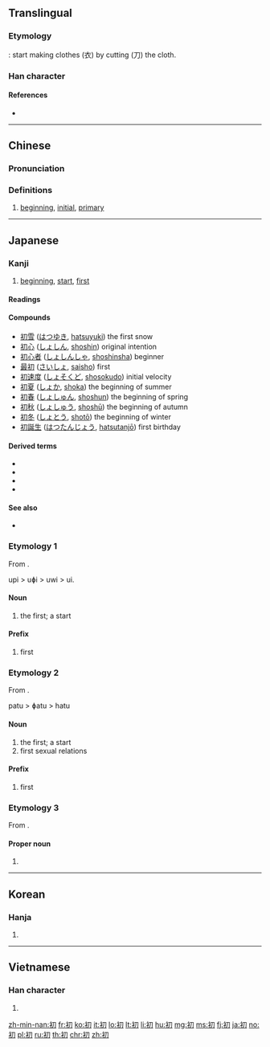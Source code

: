 ==Translingual==

===Etymology===
{{Han etyl}}
{{Han compound|衣|刀|alt1=衤|ls=ic}}: start making clothes (衣) by cutting (刀) the cloth.

===Han character===
{{Han char|rn=18|rad=刀|as=05|sn=7|four=37220|canj=LSH|ids=⿰衤刀}}

====References====
* {{Han ref|kx=0137.330|dkj=01911|dj=0310.010|hdz=10327.220|uh=521D|ud=21021|bh=AAEC|bd=43756}}

----

==Chinese==
{{zh-forms}}

===Pronunciation===
{{zh-pron
|m=chū
|c=co1
|h=pfs=chhû
|md=chĕ̤/chŭ
|mn=chho͘/chhoe/chhe
|w=1tshu
|mc=y
|oc=y
|cat=a,n
}}

===Definitions===
{{zh-hanzi}}

# [[beginning]], [[initial]], [[primary]]

----

==Japanese==

===Kanji===
{{ja-kanji|grade=4|rs=刀05}}

# [[beginning]], [[start]], [[first]]

====Readings====
{{ja-readings
|goon=[[そ]] (so)
|kanon=[[しょ]] (sho)
|kun=[[はじめ]] (hajime), [[はつ]] (hatsu), [[うい]] (ui)
|nanori=[[はじめ]] (hajime), [[し]] (shi), [[もと]] (moto)
}}

====Compounds====
* [[初雪]] ([[はつゆき]], [[hatsuyuki]]) the first snow
* [[初心]] ([[しょしん]], [[shoshin]]) original intention
* [[初心者]] ([[しょしんしゃ]], [[shoshinsha]]) beginner
* [[最初]] ([[さいしょ]], [[saisho]]) first
* [[初速度]] ([[しょそくど]], [[shosokudo]]) initial velocity
* [[初夏]] ([[しょか]], [[shoka]]) the beginning of summer
* [[初春]] ([[しょしゅん]], [[shoshun]]) the beginning of spring
* [[初秋]] ([[しょしゅう]], [[shoshū]]) the beginning of autumn
* [[初冬]] ([[しょとう]], [[shotō]]) the beginning of winter
* [[初誕生]] ([[はつたんじょう]], [[hatsutanjō]]) first birthday

====Derived terms====
* {{l|ja|初め|tr=[[はじめ]], hajime}}
* {{l|ja|初めて|tr=[[はじめて]], hajimete}}
* {{l|ja|初め|tr=[[ぞめ]], -zome}}
* {{l|ja|書き初め|tr=[[かきぞめ]], kakizome}}

====See also====
* {{l|ja|始}}

===Etymology 1===
{{ja-kanjitab|うい|yomi=k}}
From {{etyl|ojp|ja|sort=うい}}.

upi > uɸi > uwi > ui.

====Noun====
{{ja-noun|うい|hhira=うひ}}

# the first; a start

====Prefix====
{{ja-pos|prefix|うい|hhira=うひ}}

# first

===Etymology 2===
{{ja-kanjitab|はつ|yomi=k}}
From {{etyl|ojp|ja|sort=はつ}}.

patu > ɸatu > hatu

====Noun====
{{ja-noun|はつ}}

# the first; a start
# first sexual relations

====Prefix====
{{ja-pos|prefix|はつ}}

# first

===Etymology 3===
{{ja-kanjitab|sort=はじめ|yomi=k}}
From {{term|lang=ja|始め|tr=hajime||beginning, first}}.

====Proper noun====
{{ja-pos|proper|はじめ}}

# {{given name|male|lang=ja|sort=はじめ}}

----

==Korean==

===Hanja===
{{ko-hanja|hangeul=초|rv=cho|mr=ch'o}}

# {{defn|lang=ko|sort=刀05}}

----

==Vietnamese==

===Han character===
{{vi-hantu|[[sơ]]|rs=刀05}}

# {{defn|lang=vi|sort=刀05}}

[[zh-min-nan:初]]
[[fr:初]]
[[ko:初]]
[[it:初]]
[[lo:初]]
[[lt:初]]
[[li:初]]
[[hu:初]]
[[mg:初]]
[[ms:初]]
[[fj:初]]
[[ja:初]]
[[no:初]]
[[pl:初]]
[[ru:初]]
[[th:初]]
[[chr:初]]
[[zh:初]]